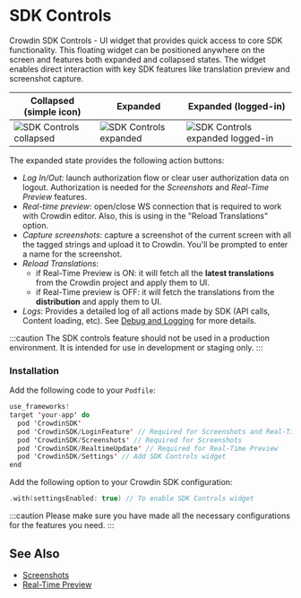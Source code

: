 # SDK Controls

Crowdin SDK Controls - UI widget that provides quick access to core SDK functionality. This floating widget can be positioned anywhere on the screen and features both expanded and collapsed states. The widget enables direct interaction with key SDK features like translation preview and screenshot capture.

| Collapsed (simple icon)                                                 | Expanded                                                                | Expanded (logged-in)                                                              |
|-------------------------------------------------------------------------|-------------------------------------------------------------------------|-----------------------------------------------------------------------------------|
| ![SDK Controls collapsed](/img/sdk-controls/sdk_controls_collapsed.png) | ![SDK Controls expanded](/img/sdk-controls/sdk_controls_expanded_1.png) | ![SDK Controls expanded logged-in](/img/sdk-controls/sdk_controls_expanded_2.png) |

The expanded state provides the following action buttons:

- *Log In/Out*: launch authorization flow or clear user authorization data on logout. Authorization is needed for the *Screenshots* and *Real-Time Preview* features.
- *Real-time preview*: open/close WS connection that is required to work with Crowdin editor. Also, this is using in the "Reload Translations" option.
- *Capture screenshots*: capture a screenshot of the current screen with all the tagged strings and upload it to Crowdin. You'll be prompted to enter a name for the screenshot.
- *Reload Translations*:
  - if Real-Time Preview is ON: it will fetch all the **latest translations** from the Crowdin project and apply them to UI.
  - if Real-Time preview is OFF: it will fetch the translations from the **distribution** and apply them to UI.
- *Logs*: Provides a detailed log of all actions made by SDK (API calls, Content loading, etc). See [Debug and Logging](/guides/debug-and-logging) for more details.

:::caution
The SDK controls feature should not be used in a production environment. It is intended for use in development or staging only.
:::

### Installation

Add the following code to your `Podfile`:

```swift title="Podfile"
use_frameworks!
target 'your-app' do
  pod 'CrowdinSDK'
  pod 'CrowdinSDK/LoginFeature' // Required for Screenshots and Real-Time Preview
  pod 'CrowdinSDK/Screenshots' // Required for Screenshots
  pod 'CrowdinSDK/RealtimeUpdate' // Required for Real-Time Preview
  pod 'CrowdinSDK/Settings' // Add SDK Controls widget
end
```

Add the following option to your Crowdin SDK configuration:

```swift
.with(settingsEnabled: true) // To enable SDK Controls widget
```

:::caution
Please make sure you have made all the necessary configurations for the features you need.
:::

## See Also

- [Screenshots](advanced-features/screenshots.mdx)
- [Real-Time Preview](advanced-features/real-time-preview.mdx)
